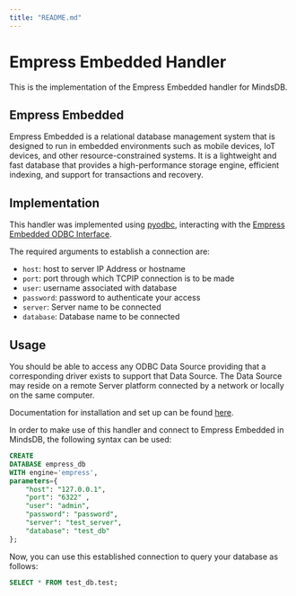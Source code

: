 ```yaml
---
title: "README.md"
---
```


# Empress Embedded Handler

This is the implementation of the Empress Embedded handler for MindsDB.

## Empress Embedded
Empress Embedded is a relational database management system that is designed to run in embedded environments such as mobile devices, IoT devices, and other resource-constrained systems. It is a lightweight and fast database that provides a high-performance storage engine, efficient indexing, and support for transactions and recovery.

## Implementation
This handler was implemented using [pyodbc](https://pypi.org/project/pyodbc/), interacting with the [Empress Embedded ODBC Interface](http://www.empress.com/products/api-hliodbc.html).

The required arguments to establish a connection are:
* `host`: host to server IP Address or hostname
* `port`: port through which TCPIP connection is to be made
* `user`: username associated with database
* `password`: password to authenticate your access
* `server`: Server name to be connected
* `database`: Database name to be connected


## Usage

You should be able to access any ODBC Data Source providing that a corresponding driver exists to support that Data Source. The Data Source may reside on a remote Server platform connected by  a network or locally on the same computer. 

Documentation for installation and set up can be found [here](https://www.tmphero.org/test/empress8_manual/english/prodoc/d2/d2_2.htm).

In order to make use of this handler and connect to Empress Embedded in MindsDB, the following syntax can be used:
~~~~sql
CREATE
DATABASE empress_db
WITH engine='empress',
parameters={
    "host": "127.0.0.1",
    "port": "6322" ,
    "user": "admin",
    "password": "password",
    "server": "test_server",
    "database": "test_db"
};
~~~~

Now, you can use this established connection to query your database as follows:
~~~~sql
SELECT * FROM test_db.test;
~~~~

